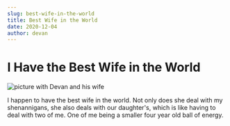 ```yaml
---
slug: best-wife-in-the-world
title: Best Wife in the World
date: 2020-12-04
author: devan
---
```

# I Have the Best Wife in the World

![picture with Devan and his wife](/images/give-thanks2.jpg "Devan and his wife")

I happen to have the best wife in the world. Not only does she deal with my shenannigans, she also deals with our daughter's, which is like having to deal with two of me. One of me being a smaller four year old ball of energy. 